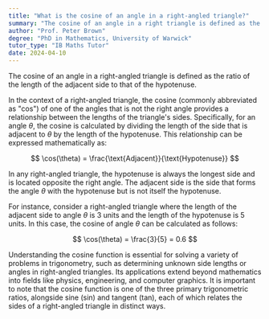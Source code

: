 ```yaml
---
title: "What is the cosine of an angle in a right-angled triangle?"
summary: "The cosine of an angle in a right triangle is defined as the ratio of the length of the adjacent side to the length of the hypotenuse."
author: "Prof. Peter Brown"
degree: "PhD in Mathematics, University of Warwick"
tutor_type: "IB Maths Tutor"
date: 2024-04-10
---
```


The cosine of an angle in a right-angled triangle is defined as the ratio of the length of the adjacent side to that of the hypotenuse.

In the context of a right-angled triangle, the cosine (commonly abbreviated as "cos") of one of the angles that is not the right angle provides a relationship between the lengths of the triangle's sides. Specifically, for an angle $\theta$, the cosine is calculated by dividing the length of the side that is adjacent to $\theta$ by the length of the hypotenuse. This relationship can be expressed mathematically as:

$$ 
\cos(\theta) = \frac{\text{Adjacent}}{\text{Hypotenuse}} 
$$

In any right-angled triangle, the hypotenuse is always the longest side and is located opposite the right angle. The adjacent side is the side that forms the angle $\theta$ with the hypotenuse but is not itself the hypotenuse.

For instance, consider a right-angled triangle where the length of the adjacent side to angle $\theta$ is $3$ units and the length of the hypotenuse is $5$ units. In this case, the cosine of angle $\theta$ can be calculated as follows:

$$ 
\cos(\theta) = \frac{3}{5} = 0.6 
$$

Understanding the cosine function is essential for solving a variety of problems in trigonometry, such as determining unknown side lengths or angles in right-angled triangles. Its applications extend beyond mathematics into fields like physics, engineering, and computer graphics. It is important to note that the cosine function is one of the three primary trigonometric ratios, alongside sine (sin) and tangent (tan), each of which relates the sides of a right-angled triangle in distinct ways.
    